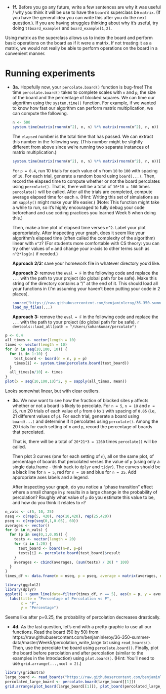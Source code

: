 - **1f.** Before you go any future, write a few sentences are why it was useful / why you think it will be use to have the `board`'s superclass be `matrix`. (If you have the general idea you can write this after you do the next question.). If you are having struggles thinking about why it's useful, try doing `t(board_example)` and `board_example[1,2]`.

Using matrix as the superclass allows us to index the board and perform basic operations on the board as if it were a matrix. If not treating it as a matrix, we would not really be able to perform operations on the board in a convenient manner.

Running experiments
===

- **3a.** Hopefully now, your `percolate.board()` function is bug-free! The time `percolate.board()` takes to complete scales with `n` and `p`, the size of the board and the percentage of blocked squares. We can time our algorithm using the `system.time()` function. For example, if we wanted to know how fast our algorithm can perform matrix multiplication, we can compute the following.

    ```r
n <- 500
system.time(matrix(rnorm(n^2), n, n) %*% matrix(rnorm(n^2), n, n))
    ```

    The `elapsed` number is the total time that has passed. We can extract this number in the following way. (This number might be slightly different from above since we're running two separate instances of matrix multiplication.)

    ```r
system.time(matrix(rnorm(n^2), n, n) %*% matrix(rnorm(n^2), n, n))[3]
    ```

    For `p = 0.4`, run 10 trials for each value of `n` from `10` to `100` with spacing of `10`. For each trial, generate a random board using `board(...)`. Then, record the elapsed time to compute whether or not the board percolates using `percolate()`. That is, there will be a total of `10*10 = 100` times `percolate()` will be called. After all the trials are completed, compute average elapsed time for each `n`. (Hint: Writing this set of simulations as an `sapply()` might make your life easier.) (Note: This function might take a while to run, so it's highly encouraged to fully debug your code beforehand and use coding practices you learned Week 5 when doing this.)

    Then, make a line plot of elapsed time verses `n^2`. Label your plot appropriately. After inspecting your graph, does it seem like your algorithm's elapsed time (often called the complexity of the algorithm) linear with `n^2`? (For students more comfortable with CS theory: you can try other values of `n` and change your x-axis to other terms such as `n^2*log(n)` if needed.)

    **Approach 2/3:** save your homework file in whatever directory you'd like. 

    **Approach 2:** remove the `eval = F` in the following code and replace the `...` with the path to your project (do global path for be safe). Make this string of the directory contains a "/" at the end of it. This should load all your functions in (I'm assuming your haven't been putting your code in 2 places).

    ```r
source("https://raw.githubusercontent.com/benjaminleroy/36-350-summer-data/master/Week5/load_my_files_function.R")
load_my_files(...)
    ```

    **Approach 3:** remove the `eval = F` in the following code and replace the `...` with the path to your project (do global path for be safe).
    ```r
devtools::load_all(path = "/Users/sohankumar/percolate")
    ```

```r
p <- 0.4
all_times <- vector(length = 10)
times <- vector(length = 10)
for (n in seq(10,100, 10)) {
  for (i in 1:10) {
    test_board <- board(n = n, p = p)
    times[i] <- system.time(percolate.board(test_board))
  }
  all_times[n/10] <- times
}
plot(x = seq(10,100,10)^2, y = sapply(all_times, mean))
```

Looks somewhat linear, but with clear outliers. 

- **3c.** We now want to see how the fraction of blocked sites `p` affects whether or not a board is likely to percolate. For `n = 5`, `n = 10` and `n = 25`, run 20 trials of each value of `p` from `0` to `1` with spacing of `0.05` (i.e, 21 different values of `p`). For each trial, generate a board using `board(...)` and determine if it percolates using `percolate()`. Among the 20 trials for each setting of `n` and `p`, record the percentage of boards that percolated. 

    That is, there will be a total of `20*21*3 = 1260` times `percolate()` will be called. 
    
    Then plot 3 curves (one for each setting of `n`), all on the same plot, of percentage of boards that percolated verses the value of `p` (using only a single data.frame - think back to `dplyr` and `tidyr`). The curves should be a black line for `n = 5`, red for `n = 10` and blue for `n = 25`. Add appropriate axes labels and a legend. 

    After inspecting your graph, do you notice a "phase transition" effect where a small change in `p` results in a large change in the probability of percolation? Roughly what value of `p` do you estimate this value to be, and how do you think it relates to `n`?

```r
n_vals <- c(5, 10, 25)
nseq <- c(rep(5, 420), rep(10,420), rep(25,420))
pseq <- c(rep(seq(0,1,0.05), 60))
averages <- vector()
for (n in n_vals) {
  for (p in seq(0,1,0.05)) {
    tests <- vector(length = 20)
    for (i in 1:20) {
      test_board <- board(n=n, p=p)
      tests[i] <- percolate.board(test_board)$result
    }
    averages <- cbind(averages, (sum(tests) / 20) * 100)
  }
}
times_df <- data.frame(n = nseq, p = pseq, average = matrix(averages, nrow=1260, ncol=1))
```
```r
library(ggplot2)
library(dplyr)
ggplot() + geom_line(data=filter(times_df, n == 5), aes(x = p, y = average)) + geom_line(data=filter(times_df, n == 10), aes(x = p, y = average), color="red") + geom_line(data=filter(times_df, n == 25), aes(x = p, y = average), color="blue") + 
  labs(title = "Percentage of Percolation vs P",
       x = "P",
       y = "Percentage")
```

Seems like after p=0.25, the probability of percolation decreases drastically. 

- **4d.** As the last question, let's end with a pretty graphic to use all our functions. Read the board (50 by 50) from https://raw.githubusercontent.com/benjaminleroy/36-350-summer-data/master/Week5/percolation_write_large.txt using `read_boards()`. Then, use the percolate the board
using `percolate.board()`. Finally, plot the board before percolation and after percolation (similar to the examples in the Introduction) using `plot.board()`. (Hint: You'll need to use `grid.arrange(...,ncol = 2)`.) 

```r
library(gridExtra)
large_board <- read_boards("https://raw.githubusercontent.com/benjaminleroy/36-350-summer-data/master/Week5/percolation_write_large.txt")
percolated_large_board <- percolate.board(large_board[[1]])
grid.arrange(plot_board(large_board[[1]]), plot_board(percolated_large_board[[1]]), ncol =2)
```
